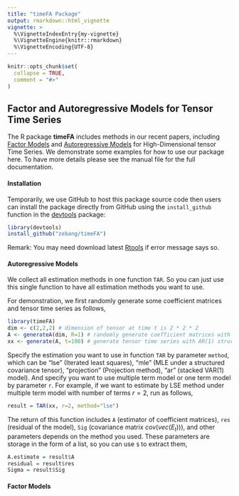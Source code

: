 ```yaml
---
title: "timeFA Package"
output: rmarkdown::html_vignette
vignette: >
  %\VignetteIndexEntry{my-vignette}
  %\VignetteEngine{knitr::rmarkdown}
  %\VignetteEncoding{UTF-8}
---
```


```r
knitr::opts_chunk$set(
  collapse = TRUE,
  comment = "#>"
)
```

## Factor and Autoregressive Models for Tensor Time Series

The R package **timeFA** includes methods in our recent papers, including [Factor Models](https://arxiv.org/abs/1905.07530) and [Autoregressive Models](https://arxiv.org/abs/1812.08916) for High-Dimensional tensor Time Series. We demonstrate some examples for how to use our package here. To have more details please see the manual file for the full documentation.

#### Installation

Temporarily, we use GitHub to host this package source code then users can install the package directly from GitHub using the `install_github` function in the [devtools](https://github.com/r-lib/devtools#readme) package:
```r
library(devtools)
install_github("zebang/timeFA")
```

Remark: You may need download latest [Rtools](https://cran.r-project.org/bin/windows/Rtools/) if error message says so.

#### Autoregressive Models

We collect all estimation methods in one function `TAR`. So you can just use this single function to have all estimation methods you want to use.

For demonstration, we first randomly generate some coefficient matrices and tensor time series as follows,
```r
library(timeFA)
dim <- c(2,2,2) # dimension of tensor at time t is 2 * 2 * 2
A <- generateA(dim, R=1) # randomly generate coefficient matrices with number of terms R = 1
xx <- generate(A, t=100) # generate tensor time series with AR(1) structure
```


Specify the estimation you want to use in function `TAR` by parameter `method`, which can be "lse" (Iterated least squares), "mle" (MLE under a structured covariance tensor), "projection" (Projection method), "ar" (stacked VAR(1) model). And specify you want to use multiple term model or one term model by parameter `r`. For example, if we want to estimate by LSE method under multiple term model with number of terms $r=2$, run as follows,

```r
result = TAR(xx, r=2, method="lse")
```

The return of this function includes `A` (estimator of coefficient matrices), `res` (residual of the model), `Sig` (covariance matrix $cov(vec(E_t))$), and other parameters depends on the method you used. These parameters are storage in the form of a list, so you can use `$` to extract them,

```r
A.estimate = result$A
residual = result$res
Sigma = result$Sig
```


#### Factor Models
